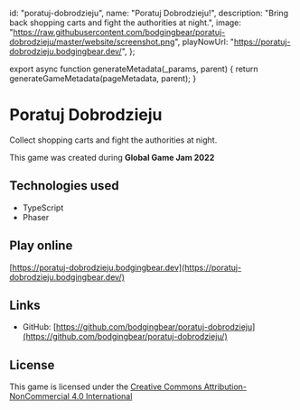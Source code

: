 

  id: "poratuj-dobrodzieju",
  name: "Poratuj Dobrodzieju!",
  description: "Bring back shopping carts and fight the authorities at night.",
  image:
    "https://raw.githubusercontent.com/bodgingbear/poratuj-dobrodzieju/master/website/screenshot.png",
  playNowUrl: "https://poratuj-dobrodzieju.bodgingbear.dev/",
};

export async function generateMetadata(_params, parent) {
  return generateGameMetadata(pageMetadata, parent);
}

# Poratuj Dobrodzieju

Collect shopping carts and fight the authorities at night.

<MarkdownImage src={image.src} alt="" />

<Center>
  <BigPlayButton playNowUrl={pageMetadata.playNowUrl} />
</Center>

This game was created during **Global Game Jam 2022**

## Technologies used

- TypeScript
- Phaser

## Play online

[https://poratuj-dobrodzieju.bodgingbear.dev](https://poratuj-dobrodzieju.bodgingbear.dev/)

## Links

- GitHub: [https://github.com/bodgingbear/poratuj-dobrodzieju](https://github.com/bodgingbear/poratuj-dobrodzieju/)

## License

This game is licensed under the [Creative Commons Attribution-NonCommercial 4.0 International](https://github.com/bodgingbear/poratuj-dobrodzieju/blob/master/LICENSE.md)
